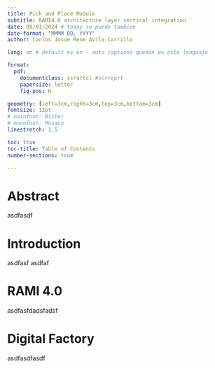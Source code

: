 ```yaml
---
title: Pick and Place Module
subtitle: RAMI4.0 architecture layer vertical integration
date: 09/01/2024 # today se puede tambien
date-format: "MMMM DD, YYYY"
author: Carlos Josue Rene Avila Carrillo

lang: en # default es en - auto captions quedan en este lenguaje

format:
  pdf:
    documentclass: scrartcl #scrreprt
    papersize: letter
    fig-pos: H

geometry: [left=3cm,right=3cm,top=3cm,bottom=3cm]
fontsize: 12pt
# mainfont: Bitter
# monofont: Monaco
linestretch: 1.5

toc: true
toc-title: Table of Contents
number-sections: true

---
```


\newpage

# Abstract
asdfasdf

# Introduction

asdfasf
asdfaf


# RAMI 4.0

asdfasfdadsfadsf

# Digital Factory
asdfasdfasdf

